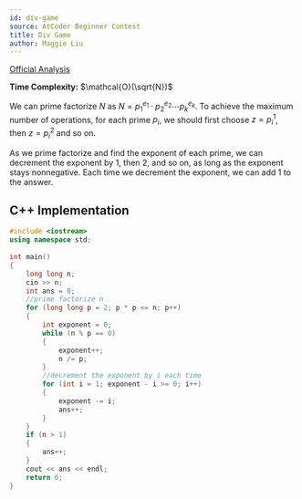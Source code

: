 ```yaml
---
id: div-game
source: AtCoder Beginner Contest
title: Div Game
author: Maggie Liu
---
```


[Official Analysis](https://img.atcoder.jp/abc169/editorial.pdf#page=12)

**Time Complexity:** $\mathcal{O}(\sqrt{N})$

We can prime factorize $N$ as $N = p_1^{e_1} \cdot p_2^{e_2} \cdots p_k^{e_k}$. To achieve the maximum number of operations, for each prime $p_i$, we should first choose $z = p_i^1$, then $z = p_i^2$ and so on. 

As we prime factorize and find the exponent of each prime, we can decrement the exponent by $1$, then $2$, and so on, as long as the exponent stays nonnegative. Each time we decrement the exponent, we can add $1$ to the answer.

<LanguageSection>

<CPPSection>

## C++ Implementation

```cpp
#include <iostream>
using namespace std;
 
int main()
{
	long long n;
	cin >> n;
	int ans = 0;
	//prime factorize n
	for (long long p = 2; p * p <= n; p++)
	{
		int exponent = 0;
		while (n % p == 0)
		{
			exponent++;
			n /= p;
		}
		//decrement the exponent by i each time
		for (int i = 1; exponent - i >= 0; i++)
		{
			exponent -= i;
			ans++;
		}
	}
	if (n > 1)
	{
		ans++;
	}
	cout << ans << endl;
	return 0;
}
```

</CPPSection>

</LanguageSection>